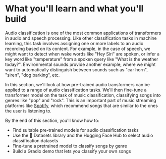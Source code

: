 # What you'll learn and what you'll build

Audio classification is one of the most common applications of transformers in audio and speech processing. Like other 
classification tasks in machine learning, this task involves assigning one or more labels to an audio recording based on 
its content. For example, in the case of speech, we might want to detect when wake words like "Hey Siri" are spoken, or
infer a key word like "temperature" from a spoken query like "What is the weather today?". Environmental sounds
provide another example, where we might want to automatically distinguish between sounds such as "car horn", "siren",
"dog barking", etc.

In this section, we'll look at how pre-trained audio transformers can be applied to a range of audio classification tasks.
We'll then fine-tune a transformer model on the task of music classification, classifying songs into genres like "pop" and
"rock". This is an important part of music streaming platforms like [Spotify](https://en.wikipedia.org/wiki/Spotify), which 
recommend songs that are similar to the ones the user is listening to.

By the end of this section, you'll know how to:

* Find suitable pre-trained models for audio classification tasks
* Use the 🤗 Datasets library and the Hugging Face Hub to select audio classification datasets
* Fine-tune a pretrained model to classify songs by genre
* Build a Gradio demo that lets you classify your own songs
